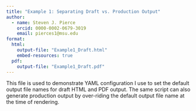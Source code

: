 ```yaml
---
title: "Example 1: Separating Draft vs. Production Output"
author: 
  - name: Steven J. Pierce
    orcid: 0000-0002-0679-3019
    email: pierces1@msu.edu
format: 
  html:
    output-file: "Example1_Draft.html"
    embed-resources: true 
  pdf:
    output-file: "Example1_Draft.pdf"
---
```


This file is used to demonstrate YAML configuration I use to set the default 
output file names for draft HTML and PDF output. The same script can also 
generate production output by over-riding the default output file name at the 
time of rendering. 
